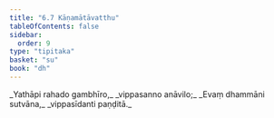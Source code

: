 ```yaml
---
title: "6.7 Kāṇamātāvatthu"
tableOfContents: false
sidebar:
  order: 9
type: "tipitaka"
basket: "su"
book: "dh"
---
```



<DynamicBreadcrumb />

<Division number="82" book="dh">

<Paragraph number="88" type="verses" book="dh">
_Yathāpi rahado gambhīro,_  
_vippasanno anāvilo;_  
_Evaṃ dhammāni sutvāna,_  
_vippasīdanti paṇḍitā._
</Paragraph>
</Division>